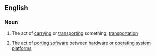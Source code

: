 ==English==

===Noun===
{{en-noun|-}}

# {{chiefly|in combination}} The act of [[carrying]] or [[transporting]] something; [[transportation]]
# {{context|computing}} The act of [[porting]] [[software]] between [[hardware]] or [[operating system]] [[platform]]s